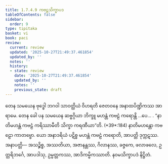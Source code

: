 ```yaml
---
title: 1.7.4.9 ကဗဠသိက္ခာပဒ
tableOfContents: false
sidebar:
  order: 9
type: tipitaka
basket: vi
book: paci
review:
  current: review
  updated: '2025-10-27T21:49:37.461854'
  updated_by: ''
  notes: ''
  history:
  - state: review
    date: '2025-10-27T21:49:37.461854'
    updated_by: ''
    notes: ''
    previous_state: draft
---
```



<ReviewStatus review={frontmatter.review} showDetails={true} />

<HypothesisAnnotation frontmatter={frontmatter} />

<DynamicBreadcrumb />

<Division number="615" book="paci" e="ch" v="2" p="254">

<Paragraph number="1879" book="paci">
တေန သမယေန ဗုဒ္ဓေါ ဘဂဝါ သာဝတ္ထိယံ ဝိဟရတိ ဇေတဝနေ အနာထပိဏ္ဍိကဿ အာရာမေ. တေန ခေါ ပန သမယေန ဆဗ္ဗဂ္ဂိယာ ဘိက္ခူ မဟန္တံ ကဗဠံ ကရောန္တိ …ပေ… .
</Paragraph>

<Paragraph number="1880" book="paci">
<Emphasis>“နာတိမဟန္တံ ကဗဠံ ကရိဿာမီတိ သိက္ခာ ကရဏီယာ”</Emphasis>တိ. (*39*:<Emphasis>184</Emphasis>)
</Paragraph>

<Paragraph number="1881" book="paci">
နာတိမဟန္တော ကဗဠော ကာတဗ္ဗော. ယော အနာဒရိယံ ပဋိစ္စ မဟန္တံ ကဗဠံ ကရောတိ, အာပတ္တိ ဒုက္ကဋဿ.
</Paragraph>

<Paragraph number="1882" book="paci">
အနာပတ္တိ— အသဉ္စိစ္စ, အဿတိယာ, အဇာနန္တဿ, ဂိလာနဿ, ခဇ္ဇကေ, ဖလာဖလေ, ဥတ္တရိဘင်္ဂေ, အာပဒါသု, ဥမ္မတ္တကဿ, အာဒိကမ္မိကဿာတိ.

</Paragraph>
</Division>

<Paragraph number="1883" type="center" book="paci">
နဝမသိက္ခာပဒံ နိဋ္ဌိတံ.
</Paragraph>